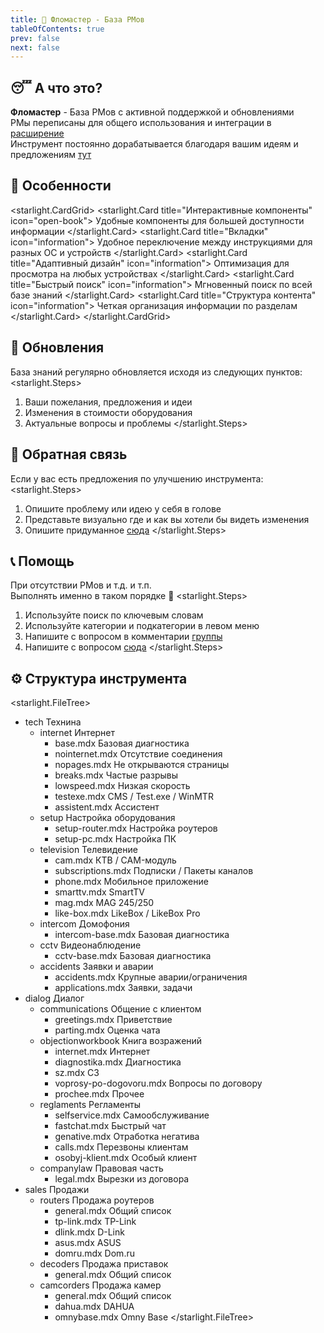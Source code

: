 ```yaml
---
title: 👋 Фломастер - База РМов
tableOfContents: true
prev: false
next: false
---
```


## 😴 А что это? 

<b>Фломастер</b> - База РМов с активной поддержкой и обновлениями<br/>
РМы переписаны для общего использования и интеграции в [расширение](https://helper.chrsnv.ru)<br/>
Инструмент постоянно дорабатывается благодаря вашим идеям и предложениям [тут](https://t.me/+jH1mblw0ytcwOWUy)

## 🚀 Особенности

<starlight.CardGrid>
  <starlight.Card title="Интерактивные компоненты" icon="open-book">
    Удобные компоненты для большей доступности информации
  </starlight.Card>
  <starlight.Card title="Вкладки" icon="information">
    Удобное переключение между инструкциями для разных ОС и устройств
  </starlight.Card>
  <starlight.Card title="Адаптивный дизайн" icon="information">
    Оптимизация для просмотра на любых устройствах
  </starlight.Card>
  <starlight.Card title="Быстрый поиск" icon="information">
    Мгновенный поиск по всей базе знаний
  </starlight.Card>
  <starlight.Card title="Структура контента" icon="information">
    Четкая организация информации по разделам
  </starlight.Card>
</starlight.CardGrid>

## 🔄 Обновления

База знаний регулярно обновляется исходя из следующих пунктов:
<starlight.Steps>
1. Ваши пожелания, предложения и идеи
2. Изменения в стоимости оборудования
3. Актуальные вопросы и проблемы
</starlight.Steps>

## 🤝 Обратная связь
Если у вас есть предложения по улучшению инструмента:
<starlight.Steps>
1. Опишите проблему или идею у себя в голове
2. Представьте визуально где и как вы хотели бы видеть изменения
3. Опишите придуманное [сюда](https://t.me/roman_domru)
</starlight.Steps>

## 📞 Помощь
При отсутствии РМов и т.д. и т.п.<br/>
Выполнять именно в таком порядке 🙂
<starlight.Steps>
1. Используйте поиск по ключевым словам
2. Используйте категории и подкатегории в левом меню
3. Напишите с вопросом в комментарии [группы](https://t.me/+jH1mblw0ytcwOWUy)
4. Напишите с вопросом [сюда](https://t.me/roman_domru)
</starlight.Steps>

## ⚙️ Структура инструмента
<starlight.FileTree>
- tech Технина
    - internet Интернет
        - base.mdx Базовая диагностика
        - nointernet.mdx Отсутствие соединения
        - nopages.mdx Не открываются страницы
        - breaks.mdx Частые разрывы
        - lowspeed.mdx Низкая скорость
        - testexe.mdx CMS / Test.exe / WinMTR
        - assistent.mdx Ассистент
    - setup Настройка оборудования
        - setup-router.mdx Настройка роутеров
        - setup-pc.mdx Настройка ПК
    - television Телевидение
        - cam.mdx КТВ / CAM-модуль
        - subscriptions.mdx Подписки / Пакеты каналов
        - phone.mdx Мобильное приложение
        - smarttv.mdx SmartTV
        - mag.mdx MAG 245/250
        - like-box.mdx LikeBox / LikeBox Pro
    - intercom Домофония
        - intercom-base.mdx Базовая диагностика
    - cctv Видеонаблюдение
        - cctv-base.mdx Базовая диагностика
    - accidents Заявки и аварии
        - accidents.mdx Крупные аварии/ограничения
        - applications.mdx Заявки, задачи
- dialog Диалог
    - communications Общение с клиентом
        - greetings.mdx Приветствие
        - parting.mdx Оценка чата
    - objectionworkbook Книга возражений
        - internet.mdx Интернет
        - diagnostika.mdx Диагностика
        - sz.mdx СЗ
        - voprosy-po-dogovoru.mdx Вопросы по договору
        - prochee.mdx Прочее
    - reglaments Регламенты
        - selfservice.mdx Самообслуживание
        - fastchat.mdx Быстрый чат
        - genative.mdx Отработка негатива
        - calls.mdx Перезвоны клиентам
        - osobyj-klient.mdx Особый клиент
    - companylaw Правовая часть
        - legal.mdx Вырезки из договора
- sales Продажи
    - routers Продажа роутеров
        - general.mdx Общий список
        - tp-link.mdx TP-Link
        - dlink.mdx D-Link
        - asus.mdx ASUS
        - domru.mdx Dom.ru
    - decoders Продажа приставок
        - general.mdx Общий список
    - camcorders Продажа камер
        - general.mdx Общий список
        - dahua.mdx DAHUA
        - omnybase.mdx Omny Base
</starlight.FileTree>
